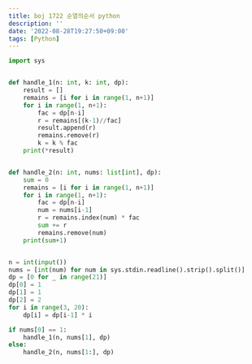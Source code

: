 ```yaml
---
title: boj 1722 순열의순서 python
description: ''
date: '2022-08-28T19:27:50+09:00'
tags: [Python]
---
```


```python
import sys


def handle_1(n: int, k: int, dp):
    result = []
    remains = [i for i in range(1, n+1)]
    for i in range(1, n+1):
        fac = dp[n-i]
        r = remains[(k-1)//fac]
        result.append(r)
        remains.remove(r)
        k = k % fac
    print(*result)


def handle_2(n: int, nums: list[int], dp):
    sum = 0
    remains = [i for i in range(1, n+1)]
    for i in range(1, n+1):
        fac = dp[n-i]
        num = nums[i-1]
        r = remains.index(num) * fac
        sum += r
        remains.remove(num)
    print(sum+1)


n = int(input())
nums = [int(num) for num in sys.stdin.readline().strip().split()]
dp = [0 for _ in range(21)]
dp[0] = 1
dp[1] = 1
dp[2] = 2
for i in range(3, 20):
    dp[i] = dp[i-1] * i

if nums[0] == 1:
    handle_1(n, nums[1], dp)
else:
    handle_2(n, nums[1:], dp)

```

